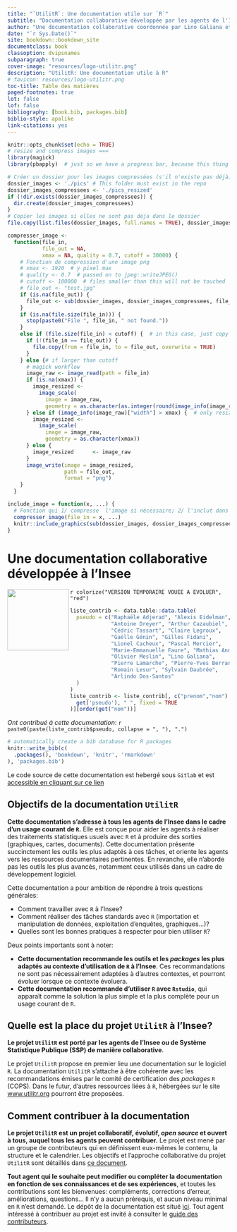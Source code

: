 ```yaml
--- 
title: "`UtilitR`: Une documentation utile sur `R`"
subtitle: "Documentation collaborative développée par les agents de l'Insee"
author: "Une documentation collaborative coordonnée par Lino Galiana et Olivier Meslin"
date: "`r Sys.Date()`"
site: bookdown::bookdown_site
documentclass: book
classoption: dvipsnames
subparagraph: true
cover-image: "resources/logo-utilitr.png"
description: "UtilitR: Une documentation utile à R"
# favicon: resources/logo-utilitr.png
toc-title: Table des matières
paged-footnotes: true
lot: false
lof: false
bibliography: [book.bib, packages.bib]
biblio-style: apalike
link-citations: yes
---
```



```r
knitr::opts_chunk$set(echo = TRUE)
# resize and compress images ===
library(magick)
library(pbapply)  # just so we have a progress bar, because this thing takes a while

# Créer un dossier pour les images compressées (s'il n'existe pas déjà)
dossier_images <- './pics' # This folder must exist in the repo
dossier_images_compressees <- './pics_resized'
if (!dir.exists(dossier_images_compressees)) { 
  dir.create(dossier_images_compressees)
}
# Copier les images si elles ne sont pas déja dans le dossier
file.copy(list.files(dossier_images, full.names = TRUE), dossier_images_compressees, recursive=TRUE, overwrite = FALSE)

compresser_image <- 
  function(file_in, 
           file_out = NA, 
           xmax = NA, quality = 0.7, cutoff = 30000) {
    # Fonction de compression d'une image png
    # xmax <- 1920  # y pixel max
    # quality <- 0.7  # passed on to jpeg::writeJPEG()
    # cutoff <- 100000  # files smaller than this will not be touched
    # file_out <- "test.jpg"
    if (is.na(file_out)) {
      file_out <- sub(dossier_images, dossier_images_compressees, file_in)
    }
    if (is.na(file.size(file_in))) {
      stop(paste0("File ", file_in, " not found."))
    }
    else if (file.size(file_in) < cutoff) {  # in this case, just copy file
      if (!(file_in == file_out)) {
        file.copy(from = file_in, to = file_out, overwrite = TRUE)
      }
    } else {# if larger than cutoff
      # magick workflow
      image_raw <- image_read(path = file_in)
      if (is.na(xmax)) {
        image_resized <- 
          image_scale(
            image = image_raw, 
            geometry = as.character(as.integer(round(image_info(image_raw)["width"] / 2))))
      } else if (image_info(image_raw)["width"] > xmax) {  # only resize if smaller
        image_resized <- 
          image_scale(
            image = image_raw, 
            geometry = as.character(xmax))
      } else {
        image_resized      <- image_raw
      }
      image_write(image = image_resized, 
                  path = file_out, 
                  format = "png")
    }
  }

include_image = function(x, ...) {
  # Fonction qui 1/ compresse  l'image si nécessaire; 2/ l'inclut dans le Rmd
  compresser_image(file_in = x, ...)
  knitr::include_graphics(sub(dossier_images, dossier_images_compressees, x), ...)
}
```


# Une documentation collaborative développée à l'Insee {-}

```{=html}
<a href='https://www.utilitr.org'><img src='resources/logo-utilitr.png' align="left" height="139px" /></a>
```

`r colorize("VERSION TEMPORAIRE VOUEE A EVOLUER", "red")`


```r
liste_contrib <- data.table::data.table(
  pseudo = c("Raphaële Adjerad", "Alexis Eidelman",
             "Antoine Dreyer", "Arthur Cazaubiel",
             "Cédric Tassart", "Claire Legroux",
             "Gaëlle Génin", "Gilles Fidani",
             "Lionel Cacheux", "Pascal Mercier",
             "Marie-Emmanuelle Faure", "Mathias André",
             "Olivier Meslin", "Lino Galiana",
             "Pierre Lamarche", "Pierre-Yves Berrard",
             "Romain Lesur", "Sylvain Daubrée",
             "Arlindo Dos-Santos"
  )
)
liste_contrib <- liste_contrib[, c("prenom","nom") := data.table::tstrsplit(
  get('pseudo'), " ", fixed = TRUE
)][order(get("nom"))]
```

*Ont contribué à cette documentation*:
`r paste0(paste(liste_contrib$pseudo, collapse = ", "), ".")`


```r
# automatically create a bib database for R packages
knitr::write_bib(c(
  .packages(), 'bookdown', 'knitr', 'rmarkdown'
), 'packages.bib')
```

Le code source de cette documentation est hebergé sous
`Gitlab` et est
[accessible en cliquant sur ce lien](https://github.com/InseeFrLab/utilitR)

## Objectifs de la documentation `UtilitR` {-}

**Cette documentation s'adresse à tous les agents de l'Insee dans le cadre d'un usage courant de `R`.** Elle est conçue pour aider les agents à réaliser des traitements statistiques usuels avec `R` et à produire des sorties (graphiques, cartes, documents). Cette documentation présente succinctement les outils les plus adaptés à ces tâches, et oriente les agents vers les ressources documentaires pertinentes. En revanche, elle n'aborde pas les outils les plus avancés, notamment ceux utilisés dans un cadre de développement logiciel.

Cette documentation a pour ambition de répondre à trois questions générales:

* Comment travailler avec `R` à l'Insee?
* Comment réaliser des tâches standards avec `R` (importation et manipulation de données, exploitation d'enquêtes, graphiques...)?
* Quelles sont les bonnes pratiques à respecter pour bien utiliser `R`?

Deux points importants sont à noter:

* __Cette documentation recommande les outils et les *packages* les plus adaptés au contexte d'utilisation de `R` à l'Insee__. Ces recommandations ne sont pas nécessairement adaptées à d'autres contextes, et pourront évoluer lorsque ce contexte évoluera.
* __Cette documentation recommande d'utiliser `R` avec `Rstudio`__, qui apparaît comme la solution la plus simple et la plus complète pour un usage courant de `R`.

## Quelle est la place du projet `UtilitR` à l'Insee? {-}

**Le projet `UtilitR` est porté par les agents de l'Insee ou de Système Statistique Publique (SSP) de manière collaborative**.

Le projet `UtilitR` propose en premier lieu une documentation sur le logiciel `R`.
La documentation `UtilitR` s'attache à être cohérente avec les recommandations émises par le comité de certification des _packages_ `R` (COPS).
Dans le futur, d'autres ressources liées à `R`, hébergées sur le site [www.utilitr.org](https://www.utilitr.org) pourront être proposées.


## Comment contribuer à la documentation {-}

**Le projet `UtilitR` est un projet collaboratif, évolutif, *open source* et ouvert à tous, auquel tous les agents peuvent contribuer.** Le projet est mené par un groupe de contributeurs qui en définissent eux-mêmes le contenu, la structure et le calendrier. Les objectifs et l'approche collaborative du projet `UtilitR` sont détaillés dans [ce document](LIEN VERS LE MANIFESTE).

**Tout agent qui le souhaite peut modifier ou compléter la documentation en fonction de ses connaissances et de ses expériences**, et toutes les contributions sont les bienvenues: compléments, corrections d'erreur, améliorations, questions... Il n'y a aucun prérequis, et aucun niveau minimal en `R` n'est demandé. Le dépôt de la documentation est situé [ici](https://github.com/InseeFrLab/utilitR). Tout agent intéressé à contribuer au projet est invité à consulter le [guide des contributeurs](CONTRIBUTING.md). 
